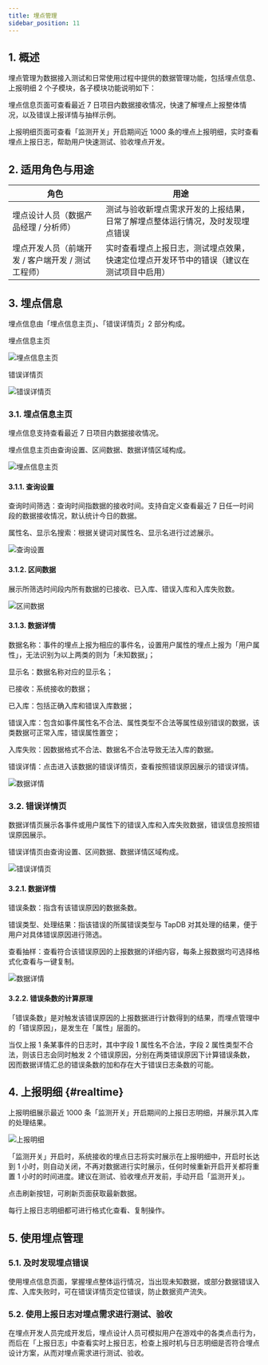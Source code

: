 ```yaml
---
title: 埋点管理
sidebar_position: 11
---
```


## 1. 概述

埋点管理为数据接入测试和日常使用过程中提供的数据管理功能，包括埋点信息、上报明细 2 个子模块，各子模块功能说明如下：

埋点信息页面可查看最近 7 日项目内数据接收情况，快速了解埋点上报整体情况，以及错误上报详情与抽样示例。

上报明细页面可查看「监测开关」开启期间近 1000 条的埋点上报明细，实时查看埋点上报日志，帮助用户快速测试、验收埋点开发。

## 2. 适用角色与用途

| 角色                                               | 用途                                                                                     |
| -------------------------------------------------- | ---------------------------------------------------------------------------------------- |
| 埋点设计人员（数据产品经理 / 分析师）              | 测试与验收新埋点需求开发的上报结果，日常了解埋点整体运行情况，及时发现埋点错误           |
| 埋点开发人员（前端开发 / 客户端开发 / 测试工程师） | 实时查看埋点上报日志，测试埋点效果，快速定位埋点开发环节中的错误（建议在测试项目中启用） |

## 3. 埋点信息

埋点信息由「埋点信息主页」、「错误详情页」2 部分构成。

埋点信息主页

![埋点信息主页](/img/customEvent/tracking_manager_1.png)

错误详情页

![错误详情页](/img/customEvent/tracking_manager_2.png)

### 3.1. 埋点信息主页

埋点信息支持查看最近 7 日项目内数据接收情况。

埋点信息主页由查询设置、区间数据、数据详情区域构成。

![埋点信息主页](/img/customEvent/tracking_manager_3.png)

#### 3.1.1. 查询设置

查询时间筛选：查询时间指数据的接收时间。支持自定义查看最近 7 日任一时间段的数据接收情况，默认统计今日的数据。

属性名、显示名搜索：根据关键词对属性名、显示名进行过滤展示。

![查询设置](/img/customEvent/tracking_manager_4.png)

#### 3.1.2. 区间数据

展示所筛选时间段内所有数据的已接收、已入库、错误入库和入库失败数。

![区间数据](/img/customEvent/tracking_manager_5.png)

#### 3.1.3. 数据详情

数据名称：事件的埋点上报为相应的事件名，设置用户属性的埋点上报为「用户属性」，无法识别为以上两类的则为「未知数据」；

显示名：数据名称对应的显示名；

已接收：系统接收的数据；

已入库：包括正确入库和错误入库数据；

错误入库：包含如事件属性名不合法、属性类型不合法等属性级别错误的数据，该类数据可正常入库，错误属性置空；

入库失败：因数据格式不合法、数据名不合法导致无法入库的数据。

错误详情：点击进入该数据的错误详情页，查看按照错误原因展示的错误详情。

![数据详情](/img/customEvent/tracking_manager_6.png)

### 3.2. 错误详情页

数据详情页展示各事件或用户属性下的错误入库和入库失败数据，错误信息按照错误原因展示。

错误详情页由查询设置、区间数据、数据详情区域构成。

![错误详情页](/img/customEvent/tracking_manager_7.png)

#### 3.2.1. 数据详情

错误条数：指含有该错误原因的数据条数。

错误类型、处理结果：指该错误的所属错误类型与 TapDB 对其处理的结果，便于用户对具体错误原因进行筛选。

查看抽样：查看符合该错误原因的上报数据的详细内容，每条上报数据均可选择格式化查看与一键复制。

![数据详情](/img/customEvent/tracking_manager_8.png)

#### 3.2.2. 错误条数的计算原理

「错误条数」是对触发该错误原因的上报数据进行计数得到的结果，而埋点管理中的「错误原因」，是发生在「属性」层面的。

当仅上报 1 条某事件的日志时，其中字段 1 属性名不合法，字段 2 属性类型不合法，则该日志会同时触发 2 个错误原因，分别在两类错误原因下计算错误条数，因而数据详情汇总的错误条数的加和存在大于错误日志条数的可能。

## 4. 上报明细 {#realtime}

上报明细展示最近 1000 条「监测开关」开启期间的上报日志明细，并展示其入库的处理结果。

![上报明细](/img/customEvent/tracking_manager_9.png)

「监测开关」开启时，系统接收的埋点日志将实时展示在上报明细中，开启时长达到 1 小时，则自动关闭，不再对数据进行实时展示，任何时候重新开启开关都将重置 1 小时的时间进度。建议在测试、验收埋点开发前，手动开启「监测开关」。

点击刷新按钮，可刷新页面获取最新数据。

每行上报日志明细都可进行格式化查看、复制操作。

## 5. 使用埋点管理

### 5.1. 及时发现埋点错误

使用埋点信息页面，掌握埋点整体运行情况，当出现未知数据，或部分数据错误入库、入库失败时，可在错误详情页定位错误，防止数据资产流失。

### 5.2. 使用上报日志对埋点需求进行测试、验收

在埋点开发人员完成开发后，埋点设计人员可模拟用户在游戏中的各类点击行为，而后在「上报日志」中查看实时上报日志，检查上报时机与日志明细是否符合埋点设计方案，从而对埋点需求进行测试、验收。
